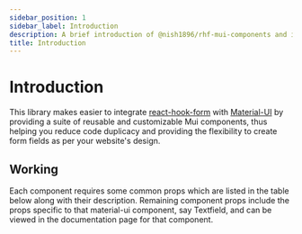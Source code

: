 ```yaml
---
sidebar_position: 1
sidebar_label: Introduction
description: A brief introduction of @nish1896/rhf-mui-components and its use case.
title: Introduction
---
```



# Introduction
This library makes easier to integrate [react-hook-form](https://react-hook-form.com/) with [Material-UI](https://mui.com/material-ui/getting-started/) by providing a suite of reusable and customizable Mui components, thus helping you reduce code duplicacy and providing the flexibility to create form fields as per your website's design.

## Working
Each component requires some common props which are listed in the table
below along with their description. Remaining component props include the props specific to that material-ui component, say Textfield, and can be viewed in the documentation page for that component.

<PropsTable />

